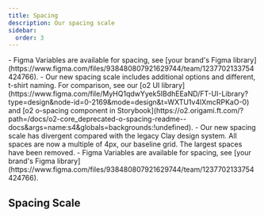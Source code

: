 ```yaml
---
title: Spacing
description: Our spacing scale
sidebar:
  order: 3
---
```



<BrandedContent brands="core, professional, internal">
	- Figma Variables are available for spacing, see [your brand's Figma
	library](https://www.figma.com/files/938480807921629744/team/1237702133754424766).
	- Our new spacing scale includes additional options and different, t-shirt
	naming. For comparison, see our [o2 UI
	library](https://www.figma.com/file/MyHQ1qdwYyek5IBdhEEaND/FT-UI-Library?type=design&node-id=0-2169&mode=design&t=WXTU1v4lXmcRPKaO-0)
	and [o2 o-spacing component in Storybook](https://o2.origami.ft.com/?path=/docs/o2-core_deprecated-o-spacing-readme--docs&args=name:s4&globals=backgrounds:!undefined).
</BrandedContent>

<BrandedContent brands="sustainable-views">
	- Our new spacing scale has divergent compared with the legacy Clay design
	system. All spaces are now a multiple of 4px, our baseline grid. The largest
	spaces have been removed.
  - Figma Variables are available for spacing, see
	[your brand's Figma
	library](https://www.figma.com/files/938480807921629744/team/1237702133754424766).

</BrandedContent>

## Spacing Scale

<Spacing brand={props.brand} />
